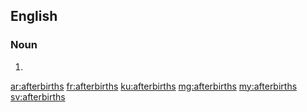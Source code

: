 ==English==

===Noun===
{{head|en}}

# {{plural of|afterbirth}}

[[ar:afterbirths]]
[[fr:afterbirths]]
[[ku:afterbirths]]
[[mg:afterbirths]]
[[my:afterbirths]]
[[sv:afterbirths]]
